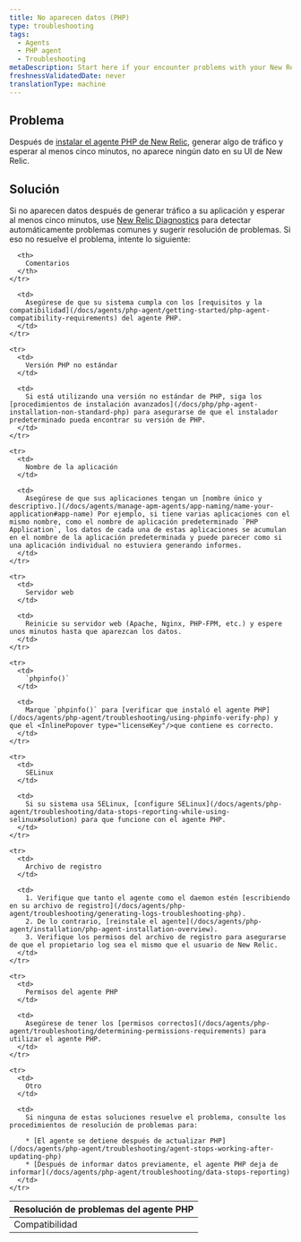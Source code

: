 ```yaml
---
title: No aparecen datos (PHP)
type: troubleshooting
tags:
  - Agents
  - PHP agent
  - Troubleshooting
metaDescription: Start here if your encounter problems with your New Relic PHP agent installation.
freshnessValidatedDate: never
translationType: machine
---
```


## Problema

Después de [instalar el agente PHP de New Relic](/docs/agents/php-agent/installation/php-agent-installation-overview), generar algo de tráfico y esperar al menos cinco minutos, no aparece ningún dato en su UI de New Relic.

## Solución

Si no aparecen datos después de generar tráfico a su aplicación y esperar al menos cinco minutos, use [New Relic Diagnostics](/docs/agents/manage-apm-agents/troubleshooting/new-relic-diagnostics) para detectar automáticamente problemas comunes y sugerir resolución de problemas. Si eso no resuelve el problema, intente lo siguiente:

<table>
  <thead>
    <tr>
      <th>
        Resolución de problemas del agente PHP
      </th>

      <th>
        Comentarios
      </th>
    </tr>
  </thead>

  <tbody>
    <tr>
      <td>
        Compatibilidad
      </td>

      <td>
        Asegúrese de que su sistema cumpla con los [requisitos y la compatibilidad](/docs/agents/php-agent/getting-started/php-agent-compatibility-requirements) del agente PHP.
      </td>
    </tr>

    <tr>
      <td>
        Versión PHP no estándar
      </td>

      <td>
        Si está utilizando una versión no estándar de PHP, siga los [procedimientos de instalación avanzados](/docs/php/php-agent-installation-non-standard-php) para asegurarse de que el instalador predeterminado pueda encontrar su versión de PHP.
      </td>
    </tr>

    <tr>
      <td>
        Nombre de la aplicación
      </td>

      <td>
        Asegúrese de que sus aplicaciones tengan un [nombre único y descriptivo.](/docs/agents/manage-apm-agents/app-naming/name-your-application#app-name) Por ejemplo, si tiene varias aplicaciones con el mismo nombre, como el nombre de aplicación predeterminado `PHP Application`, los datos de cada una de estas aplicaciones se acumulan en el nombre de la aplicación predeterminada y puede parecer como si una aplicación individual no estuviera generando informes.
      </td>
    </tr>

    <tr>
      <td>
        Servidor web
      </td>

      <td>
        Reinicie su servidor web (Apache, Nginx, PHP-FPM, etc.) y espere unos minutos hasta que aparezcan los datos.
      </td>
    </tr>

    <tr>
      <td>
        `phpinfo()`
      </td>

      <td>
        Marque `phpinfo()` para [verificar que instaló el agente PHP](/docs/agents/php-agent/troubleshooting/using-phpinfo-verify-php) y que el <InlinePopover type="licenseKey"/>que contiene es correcto.
      </td>
    </tr>

    <tr>
      <td>
        SELinux
      </td>

      <td>
        Si su sistema usa SELinux, [configure SELinux](/docs/agents/php-agent/troubleshooting/data-stops-reporting-while-using-selinux#solution) para que funcione con el agente PHP.
      </td>
    </tr>

    <tr>
      <td>
        Archivo de registro
      </td>

      <td>
        1. Verifique que tanto el agente como el daemon estén [escribiendo en su archivo de registro](/docs/agents/php-agent/troubleshooting/generating-logs-troubleshooting-php).
        2. De lo contrario, [reinstale el agente](/docs/agents/php-agent/installation/php-agent-installation-overview).
        3. Verifique los permisos del archivo de registro para asegurarse de que el propietario log sea el mismo que el usuario de New Relic.
      </td>
    </tr>

    <tr>
      <td>
        Permisos del agente PHP
      </td>

      <td>
        Asegúrese de tener los [permisos correctos](/docs/agents/php-agent/troubleshooting/determining-permissions-requirements) para utilizar el agente PHP.
      </td>
    </tr>

    <tr>
      <td>
        Otro
      </td>

      <td>
        Si ninguna de estas soluciones resuelve el problema, consulte los procedimientos de resolución de problemas para:

        * [El agente se detiene después de actualizar PHP](/docs/agents/php-agent/troubleshooting/agent-stops-working-after-updating-php)
        * [Después de informar datos previamente, el agente PHP deja de informar](/docs/agents/php-agent/troubleshooting/data-stops-reporting)
      </td>
    </tr>
  </tbody>
</table>